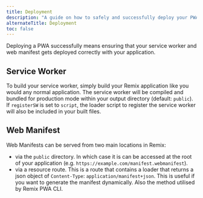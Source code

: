 ```yaml
---
title: Deployment
description: "A guide on how to safely and successfully deploy your PWAs"
alternateTitle: Deployment
toc: false
---
```


Deploying a PWA successfully means ensuring that your service worker and web manifest gets deployed correctly with your application.

## Service Worker

To build your service worker, simply build your Remix application like you would any normal application. The service worker will be compiled and bundled for production mode within your output directory (default: `public`). If `registerSW` is set to `script`, the loader script to register the service worker will also be included in your built files.

## Web Manifest

Web Manifests can be served from two main locations in Remix:

- via the `public` directory. In which case it is can be accessed at the root of your application (e.g. `https://example.com/manifest.webmanifest`).
- via a resource route. This is a route that contains a loader that returns a json object of `Content-Type`: `application/manifest+json`. This is useful if you want to generate the manifest dynamically. Also the method utilised by Remix PWA CLI.
